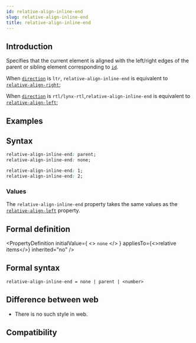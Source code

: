 ```yaml
---
id: relative-align-inline-end
slug: relative-align-inline-end
title: relative-align-inline-end
---
```


## Introduction

Specifies that the current element is aligned with the left/right edges of the parent or sibling element corresponding to [`id`](./relative-id.mdx).

When [`direction`](./direction.mdx) is `ltr`, `relative-align-inline-end` is equivalent to [`relative-align-right`](./relative-align-right.mdx);

When [`direction`](./direction.mdx) is `rtl/lynx-rtl`,`relative-align-inline-end` is equivalent to [`relative-align-left`](./relative-align-left.mdx);

## Examples


<Go
  example="css-api"
  defaultFile="src/relative-align-inline-end/App.tsx"
  img="https://lf-lynx.tiktok-cdns.com/obj/lynx-artifacts-oss-sg/lynx-website/assets/doc/css/relative-align-inline-end.png"
  defaultEntryFile="dist/relative-align-inline-end.lynx.bundle"
  entry="src/relative-align-inline-end"
/>

## Syntax

```css
relative-align-inline-end: parent;
relative-align-inline-end: none;

relative-align-inline-end: 1;
relative-align-inline-end: 2;
```

### Values

The `relative-align-inline-end` property takes the same values as the [`relative-align-left`](./relative-align-left) property.

## Formal definition


<PropertyDefinition
  initialValue={
    <>
      <code>none</code>
    </>
  }
  appliesTo={<>relative items</>}
  inherited="no"
/>

## Formal syntax

```
relative-align-inline-end = none | parent | <number>
```

## Difference between web

- There is no such style in web.

## Compatibility


<LegacyCompatTable metadata="css/properties/relative-align-inline-end" />
